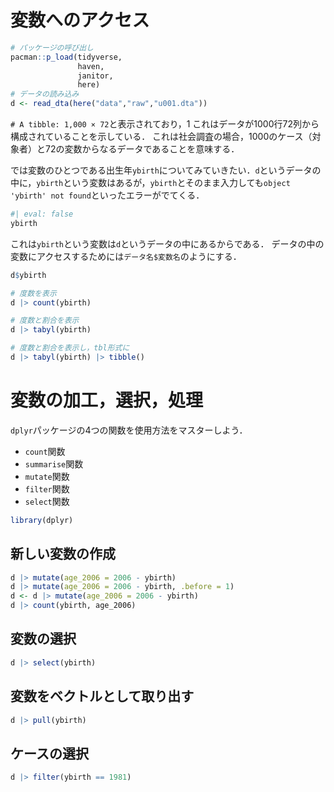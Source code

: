 # 変数へのアクセス

```r
# パッケージの呼び出し
pacman::p_load(tidyverse,
               haven,
               janitor,
               here)
# データの読み込み
d <- read_dta(here("data","raw","u001.dta"))
```

`# A tibble: 1,000 × 72`と表示されており，1
これはデータが1000行72列から構成されていることを示している．
これは社会調査の場合，1000のケース（対象者）と72の変数からなるデータであることを意味する．

では変数のひとつである出生年`ybirth`についてみていきたい．`d`というデータの中に，`ybirth`という変数はあるが，`ybirth`とそのまま入力しても`object 'ybirth' not found`といったエラーがでてくる．

```r
#| eval: false
ybirth
```

これは`ybirth`という変数は`d`というデータの中にあるからである．
データの中の変数にアクセスするためには`データ名$変数名`のようにする．

```r
d$ybirth
```

```r
# 度数を表示
d |> count(ybirth)
```


```r
# 度数と割合を表示
d |> tabyl(ybirth)
```

```r
# 度数と割合を表示し，tbl形式に
d |> tabyl(ybirth) |> tibble()
```


# 変数の加工，選択，処理

`dplyr`パッケージの4つの関数を使用方法をマスターしよう．

- `count`関数
- `summarise`関数
- `mutate`関数
- `filter`関数
- `select`関数


```r
library(dplyr)
```

## 新しい変数の作成

```r
d |> mutate(age_2006 = 2006 - ybirth)
d |> mutate(age_2006 = 2006 - ybirth, .before = 1)
d <- d |> mutate(age_2006 = 2006 - ybirth)
d |> count(ybirth, age_2006)
```


## 変数の選択

```r
d |> select(ybirth)
```

## 変数をベクトルとして取り出す

```r
d |> pull(ybirth)
```


## ケースの選択

```r
d |> filter(ybirth == 1981)
```



